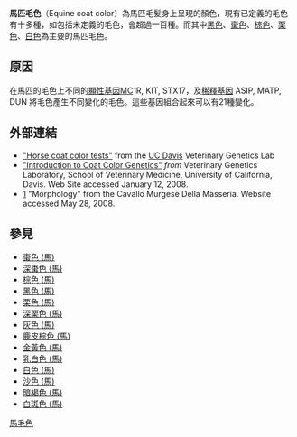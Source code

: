 {{Expand English|Equine coat color}}
'''馬匹毛色'''（Equine coat color）為馬匹毛髮身上呈現的顏色，現有已定義的毛色有十多種，如包括未定義的毛色，會超過一百種。而其中[[黑色_(馬)|黑色]]、[[棗色_(馬)|棗色]]、[[棕色_(馬)|棕色]]、[[栗色_(馬)|栗色]]、[[白色_(馬)|白色]]為主要的馬匹毛色。

==原因==
在馬匹的毛色上不同的[[顯性基因|顯性基因]]MC1R, KIT, STX17，及[[稀釋基因|稀釋基因]] ASIP, MATP, DUN 將毛色產生不同變化的毛色。這些基因組合起來可以有21種變化。

==外部連結==
*[http://www.vgl.ucdavis.edu/services/coatcolorhorse.php  "Horse coat color tests"] {{Wayback|url=http://www.vgl.ucdavis.edu/services/coatcolorhorse.php |date=20090721003107 }} from the [[UC_Davis|UC Davis]] Veterinary Genetics Lab
*[https://web.archive.org/web/20171010200000/http://www.vgl.ucdavis.edu/services/coatcolor.php "Introduction to Coat Color Genetics"] ''from'' Veterinary Genetics Laboratory, School of Veterinary Medicine, University of California, Davis.  Web Site accessed January 12, 2008.
*[https://web.archive.org/web/20120210152905/http://www.murgesehorse.com/eng/murgesehorse.html] "Morphology" from the Cavallo Murgese Della Masseria. Website accessed May 28, 2008.

==參見==
*[[棗色_(馬)|棗色 (馬)]]
*[[深棗色_(馬)|深棗色 (馬)]]
*[[棕色_(馬)|棕色 (馬)]]
*[[黑色_(馬)|黑色 (馬)]]
*[[栗色_(馬)|栗色 (馬)]]
*[[深栗色_(馬)|深栗色 (馬)]]
*[[灰色_(馬)|灰色 (馬)]]
*[[鹿皮棕色_(馬)|鹿皮棕色 (馬)]]
*[[金黃色_(馬)|金黃色 (馬)]]
*[[乳白色_(馬)|乳白色 (馬)]]
*[[白色_(馬)|白色 (馬)]]
*[[沙色_(馬)|沙色 (馬)]]
*[[暗褐色_(馬)|暗褐色 (馬)]]
*[[白斑色_(馬)|白斑色 (馬)]]

{{stub}}
[[Category:馬毛色|]]